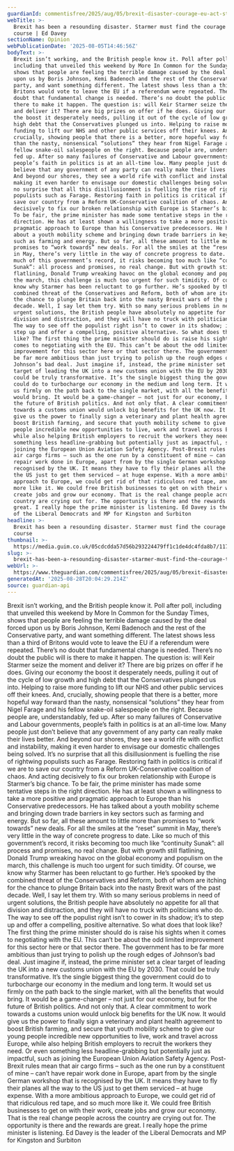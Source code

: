 ```yaml
---
guardianId: commentisfree/2025/aug/05/brexit-disaster-courage-eu-act-starmer
webTitle: >-
  Brexit has been a resounding disaster. Starmer must find the courage to change
  course | Ed Davey
sectionName: Opinion
webPublicationDate: '2025-08-05T14:46:56Z'
bodyText: >-
  Brexit isn’t working, and the British people know it. Poll after poll,
  including that unveiled this weekend by More In Common for the Sunday Times,
  shows that people are feeling the terrible damage caused by the deal forced
  upon us by Boris Johnson, Kemi Badenoch and the rest of the Conservative
  party, and want something different. The latest shows less than a third of
  Britons would vote to leave the EU if a referendum were repeated. There’s no
  doubt that fundamental change is needed. There’s no doubt the public will is
  there to make it happen. The question is: will Keir Starmer seize the moment
  and deliver it? There are big prizes on offer if he does. Giving our economy
  the boost it desperately needs, pulling it out of the cycle of low growth and
  high debt that the Conservatives plunged us into. Helping to raise more
  funding to lift our NHS and other public services off their knees. And,
  crucially, showing people that there is a better, more hopeful way forward
  than the nasty, nonsensical “solutions” they hear from Nigel Farage and his
  fellow snake-oil salespeople on the right. Because people are, understandably,
  fed up. After so many failures of Conservative and Labour governments,
  people’s faith in politics is at an all-time low. Many people just don’t
  believe that any government of any party can really make their lives better.
  And beyond our shores, they see a world rife with conflict and instability,
  making it even harder to envisage our domestic challenges being solved. It’s
  no surprise that all this disillusionment is fuelling the rise of rightwing
  populists such as Farage. Restoring faith in politics is critical if we are to
  save our country from a Reform UK-Conservative coalition of chaos. And acting
  decisively to fix our broken relationship with Europe is Starmer’s big chance.
  To be fair, the prime minister has made some tentative steps in the right
  direction. He has at least shown a willingness to take a more positive and
  pragmatic approach to Europe than his Conservative predecessors. He has talked
  about a youth mobility scheme and bringing down trade barriers in key sectors
  such as farming and energy. But so far, all these amount to little more than
  promises to “work towards” new deals. For all the smiles at the “reset” summit
  in May, there’s very little in the way of concrete progress to date. Like so
  much of this government’s record, it risks becoming too much like “continuity
  Sunak”: all process and promises, no real change. But with growth still
  flatlining, Donald Trump wreaking havoc on the global economy and populism on
  the march, this challenge is much too urgent for such timidity. Of course, we
  know why Starmer has been reluctant to go further. He’s spooked by the
  combined threat of the Conservatives and Reform, both of whom are itching for
  the chance to plunge Britain back into the nasty Brexit wars of the past
  decade. Well, I say let them try. With so many serious problems in need of
  urgent solutions, the British people have absolutely no appetite for all that
  division and distraction, and they will have no truck with politicians who do.
  The way to see off the populist right isn’t to cower in its shadow; it’s to
  step up and offer a compelling, positive alternative. So what does that look
  like? The first thing the prime minister should do is raise his sights when it
  comes to negotiating with the EU. This can’t be about the odd limited
  improvement for this sector here or that sector there. The government has to
  be far more ambitious than just trying to polish up the rough edges of
  Johnson’s bad deal. Just imagine if, instead, the prime minister set a clear
  target of leading the UK into a new customs union with the EU by 2030. That
  could be truly transformative. It’s the single biggest thing the government
  could do to turbocharge our economy in the medium and long term. It would set
  us firmly on the path back to the single market, with all the benefits that
  would bring. It would be a game-changer – not just for our economy, but for
  the future of British politics. And not only that. A clear commitment to work
  towards a customs union would unlock big benefits for the UK now. It would
  give us the power to finally sign a veterinary and plant health agreement to
  boost British farming, and secure that youth mobility scheme to give our young
  people incredible new opportunities to live, work and travel across Europe,
  while also helping British employers to recruit the workers they need. Or even
  something less headline-grabbing but potentially just as impactful, such as
  joining the European Union Aviation Safety Agency. Post-Brexit rules mean that
  air cargo firms – such as the one run by a constituent of mine – can’t have
  repair work done in Europe, apart from by the single German workshop that is
  recognised by the UK. It means they have to fly their planes all the way to
  the US just to get them serviced – at huge expense. With a more ambitious
  approach to Europe, we could get rid of that ridiculous red tape, and so much
  more like it. We could free British businesses to get on with their work,
  create jobs and grow our economy. That is the real change people across the
  country are crying out for. The opportunity is there and the rewards are
  great. I really hope the prime minister is listening. Ed Davey is the leader
  of the Liberal Democrats and MP for Kingston and Surbiton
headline: >-
  Brexit has been a resounding disaster. Starmer must find the courage to change
  course
thumbnail: >-
  https://media.guim.co.uk/05cdcdda57d56b293224479ff1c1de4dc4fda8b7/117_0_6827_5464/500.jpg
slug: >-
  brexit-has-been-a-resounding-disaster-starmer-must-find-the-courage-to-change-course-or-ed-davey
webUrl: >-
  https://www.theguardian.com/commentisfree/2025/aug/05/brexit-disaster-courage-eu-act-starmer
generatedAt: '2025-08-28T20:04:29.214Z'
source: guardian-api
---
```

Brexit isn’t working, and the British people know it. Poll after poll, including that unveiled this weekend by More In Common for the Sunday Times, shows that people are feeling the terrible damage caused by the deal forced upon us by Boris Johnson, Kemi Badenoch and the rest of the Conservative party, and want something different. The latest shows less than a third of Britons would vote to leave the EU if a referendum were repeated. There’s no doubt that fundamental change is needed. There’s no doubt the public will is there to make it happen. The question is: will Keir Starmer seize the moment and deliver it? There are big prizes on offer if he does. Giving our economy the boost it desperately needs, pulling it out of the cycle of low growth and high debt that the Conservatives plunged us into. Helping to raise more funding to lift our NHS and other public services off their knees. And, crucially, showing people that there is a better, more hopeful way forward than the nasty, nonsensical “solutions” they hear from Nigel Farage and his fellow snake-oil salespeople on the right. Because people are, understandably, fed up. After so many failures of Conservative and Labour governments, people’s faith in politics is at an all-time low. Many people just don’t believe that any government of any party can really make their lives better. And beyond our shores, they see a world rife with conflict and instability, making it even harder to envisage our domestic challenges being solved. It’s no surprise that all this disillusionment is fuelling the rise of rightwing populists such as Farage. Restoring faith in politics is critical if we are to save our country from a Reform UK-Conservative coalition of chaos. And acting decisively to fix our broken relationship with Europe is Starmer’s big chance. To be fair, the prime minister has made some tentative steps in the right direction. He has at least shown a willingness to take a more positive and pragmatic approach to Europe than his Conservative predecessors. He has talked about a youth mobility scheme and bringing down trade barriers in key sectors such as farming and energy. But so far, all these amount to little more than promises to “work towards” new deals. For all the smiles at the “reset” summit in May, there’s very little in the way of concrete progress to date. Like so much of this government’s record, it risks becoming too much like “continuity Sunak”: all process and promises, no real change. But with growth still flatlining, Donald Trump wreaking havoc on the global economy and populism on the march, this challenge is much too urgent for such timidity. Of course, we know why Starmer has been reluctant to go further. He’s spooked by the combined threat of the Conservatives and Reform, both of whom are itching for the chance to plunge Britain back into the nasty Brexit wars of the past decade. Well, I say let them try. With so many serious problems in need of urgent solutions, the British people have absolutely no appetite for all that division and distraction, and they will have no truck with politicians who do. The way to see off the populist right isn’t to cower in its shadow; it’s to step up and offer a compelling, positive alternative. So what does that look like? The first thing the prime minister should do is raise his sights when it comes to negotiating with the EU. This can’t be about the odd limited improvement for this sector here or that sector there. The government has to be far more ambitious than just trying to polish up the rough edges of Johnson’s bad deal. Just imagine if, instead, the prime minister set a clear target of leading the UK into a new customs union with the EU by 2030. That could be truly transformative. It’s the single biggest thing the government could do to turbocharge our economy in the medium and long term. It would set us firmly on the path back to the single market, with all the benefits that would bring. It would be a game-changer – not just for our economy, but for the future of British politics. And not only that. A clear commitment to work towards a customs union would unlock big benefits for the UK now. It would give us the power to finally sign a veterinary and plant health agreement to boost British farming, and secure that youth mobility scheme to give our young people incredible new opportunities to live, work and travel across Europe, while also helping British employers to recruit the workers they need. Or even something less headline-grabbing but potentially just as impactful, such as joining the European Union Aviation Safety Agency. Post-Brexit rules mean that air cargo firms – such as the one run by a constituent of mine – can’t have repair work done in Europe, apart from by the single German workshop that is recognised by the UK. It means they have to fly their planes all the way to the US just to get them serviced – at huge expense. With a more ambitious approach to Europe, we could get rid of that ridiculous red tape, and so much more like it. We could free British businesses to get on with their work, create jobs and grow our economy. That is the real change people across the country are crying out for. The opportunity is there and the rewards are great. I really hope the prime minister is listening. Ed Davey is the leader of the Liberal Democrats and MP for Kingston and Surbiton
